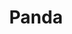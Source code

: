 ---
slug: panda
link: /projects/panda/
category: 'projects'
title: Panda
publicData: Sep 11th 2020
pagesCount: 7
siteLink: https://panda.igromov.digital/
pages: 
    - page:
        - image: ../../assets/images/projects/project-80-panda/panda-6.png
        - title: Главная,
    - page:
        - image: ../../assets/images/projects/project-80-panda/panda-1.png
        - title: График,
    - page:
        - image: ../../assets/images/projects/project-80-panda/panda-2.png
        - title: Опросник,
    - page:
        - image: ../../assets/images/projects/project-80-panda/panda-3.png
        - title: Инфо,
    - page:
        - image: ../../assets/images/projects/project-80-panda/panda-4.png
        - title: Результат,
    - page:
        - image: ../../assets/images/projects/project-80-panda/panda-5.png
        - title: Инфо,
    - page:
        - image: ../../assets/images/projects/project-80-panda/panda-0.png
        - title: Инфо2
sortIdx: 80
---